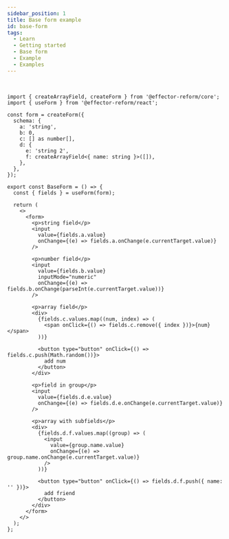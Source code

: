 ```yaml
---
sidebar_position: 1
title: Base form example
id: base-form
tags:
  - Learn
  - Getting started
  - Base form
  - Example
  - Examples
---
```



<BaseForm/>
<br/>

```tsx
import { createArrayField, createForm } from '@effector-reform/core';
import { useForm } from '@effector-reform/react';

const form = createForm({
  schema: {
    a: 'string',
    b: 0,
    c: [] as number[],
    d: {
      e: 'string 2',
      f: createArrayField<{ name: string }>([]),
    },
  },
});

export const BaseForm = () => {
  const { fields } = useForm(form);

  return (
    <>
      <form>
        <p>string field</p>
        <input
          value={fields.a.value}
          onChange={(e) => fields.a.onChange(e.currentTarget.value)}
        />

        <p>number field</p>
        <input
          value={fields.b.value}
          inputMode="numeric"
          onChange={(e) => fields.b.onChange(parseInt(e.currentTarget.value))}
        />

        <p>array field</p>
        <div>
          {fields.c.values.map((num, index) => (
            <span onClick={() => fields.c.remove({ index })}>{num}</span>
          ))}

          <button type="button" onClick={() => fields.c.push(Math.random())}>
            add num
          </button>
        </div>

        <p>field in group</p>
        <input
          value={fields.d.e.value}
          onChange={(e) => fields.d.e.onChange(e.currentTarget.value)}
        />

        <p>array with subfields</p>
        <div>
          {fields.d.f.values.map((group) => (
            <input
              value={group.name.value}
              onChange={(e) => group.name.onChange(e.currentTarget.value)}
            />
          ))}

          <button type="button" onClick={() => fields.d.f.push({ name: '' })}>
            add friend
          </button>
        </div>
      </form>
    </>
  );
};
```